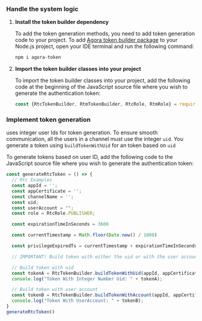 <PlatformWrapper platform="web">
        
### Handle the system logic

1.  **Install the <Vg k="COMPANY" /> token builder dependency**

    To add the token generation methods, you need to add <Vg k="COMPANY" /> token generation code to your project. To add [Agora token builder package](https://github.com/AgoraIO/Tools/tree/master/DynamicKey/AgoraDynamicKey/nodejs) to your Node.js project, open your IDE terminal and run the following command:

    ``` bash
    npm i agora-token
    ```

2.  **Import the <Vg k="COMPANY" /> token builder classes into your project**

    To import the <Vg k="COMPANY" /> token builder classes into your project, add the following code at the beginning of the JavaScript source file where you wish to generate the authentication token:

    ``` javascript
    const {RtcTokenBuilder, RtmTokenBuilder, RtcRole, RtmRole} = require('agora-token')
    ```

### **Implement token generation**

<Vg k="AGORA_BACKEND" /> uses integer user Ids for token generation. To ensure smooth communication, all the users in a channel must use the integer `uid`. You generate a token using `buildTokenWithUid` for an <Vg k="VSDK" /> token based on `uid`

To generate tokens based on user ID, add the following code to the JavaScript source file where you wish to generate the authentication token:

``` javascript
const generateRtcToken = () => {
  // Rtc Examples
  const appId = '';
  const appCertificate = '';
  const channelName = '';
  const uid;
  const userAccount = "";
  const role = RtcRole.PUBLISHER;

  const expirationTimeInSeconds = 3600

  const currentTimestamp = Math.floor(Date.now() / 1000)

  const privilegeExpiredTs = currentTimestamp + expirationTimeInSeconds

  // IMPORTANT! Build token with either the uid or with the user account. Comment out the option you do not want to use below.

  // Build token with uid
  const tokenA = RtcTokenBuilder.buildTokenWithUid(appId, appCertificate, channelName, uid, role, privilegeExpiredTs);
  console.log("Token With Integer Number Uid: " + tokenA);

  // Build token with user account
  const tokenB = RtcTokenBuilder.buildTokenWithAccount(appId, appCertificate, channelName, userAccount, role, privilegeExpiredTs);
  console.log("Token With UserAccount: " + tokenB);
}
generateRtcToken()
```
</PlatformWrapper>
